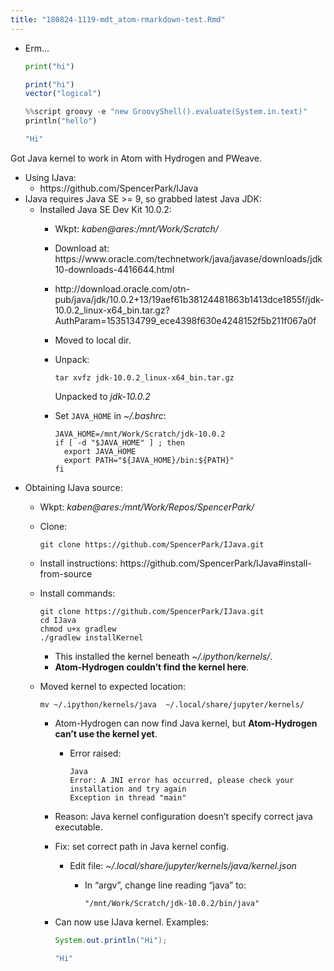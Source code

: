 ```yaml
---
title: "180824-1119-mdt_atom-rmarkdown-test.Rmd"
---
```


- Erm...
  ```python
  print("hi")
  ```

  ```r
  print("hi")
  vector("logical")
  ```

  ```python
  %%script groovy -e "new GroovyShell().evaluate(System.in.text)"
  println("hello")
  ```

  ```java
  "Hi"
  ```

Got Java kernel to work in Atom with Hydrogen and PWeave.

- Using IJava:
  - https://github.com/SpencerPark/IJava

- IJava requires Java SE >= 9, so grabbed latest Java JDK:
  - Installed Java SE Dev Kit 10.0.2:
    - Wkpt: _kaben@ares:/mnt/Work/Scratch/_
    - Download at: https://www.oracle.com/technetwork/java/javase/downloads/jdk10-downloads-4416644.html
    - http://download.oracle.com/otn-pub/java/jdk/10.0.2+13/19aef61b38124481863b1413dce1855f/jdk-10.0.2_linux-x64_bin.tar.gz?AuthParam=1535134799_ece4398f630e4248152f5b211f067a0f
    - Moved to local dir.
    - Unpack:
      ```
      tar xvfz jdk-10.0.2_linux-x64_bin.tar.gz
      ```
      Unpacked to _jdk-10.0.2_
    - Set `JAVA_HOME` in _~/.bashrc_:
      ```
      JAVA_HOME=/mnt/Work/Scratch/jdk-10.0.2
      if [ -d "$JAVA_HOME" ] ; then
        export JAVA_HOME
        export PATH="${JAVA_HOME}/bin:${PATH}"
      fi
      ```

- Obtaining IJava source:
  - Wkpt: _kaben@ares:/mnt/Work/Repos/SpencerPark/_
  - Clone:
    ```
    git clone https://github.com/SpencerPark/IJava.git
    ```
  - Install instructions: https://github.com/SpencerPark/IJava#install-from-source
  - Install commands:
    ```
    git clone https://github.com/SpencerPark/IJava.git
    cd IJava
    chmod u+x gradlew
    ./gradlew installKernel
    ```
    - This installed the kernel beneath _~/.ipython/kernels/_.
    - **Atom-Hydrogen couldn't find the kernel here**.

  - Moved kernel to expected location:
    ```
    mv ~/.ipython/kernels/java  ~/.local/share/jupyter/kernels/
    ```
    - Atom-Hydrogen can now find Java kernel, but **Atom-Hydrogen can't use the kernel yet**.
      - Error raised:
        ```
        Java
        Error: A JNI error has occurred, please check your installation and try again
        Exception in thread "main"
        ```
    - Reason: Java kernel configuration doesn't specify correct java executable.
    - Fix: set correct path in Java kernel config.
      - Edit file: _~/.local/share/jupyter/kernels/java/kernel.json_
        - In "argv", change line reading "java" to:
          ```
          "/mnt/Work/Scratch/jdk-10.0.2/bin/java"
          ```

    - Can now use IJava kernel. Examples:
      ```java
      System.out.println("Hi");
      ```
      ```java
      "Hi"
      ```
